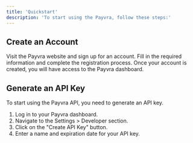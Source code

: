 ```yaml
---
title: 'Quickstart'
description: 'To start using the Payvra, follow these steps:'
---
```


## Create an Account

Visit the Payvra website and sign up for an account. Fill in the required information and complete the registration process. Once your account is created, you will have access to the Payvra dashboard.

## Generate an API Key

To start using the Payvra API, you need to generate an API key.

1. Log in to your Payvra dashboard.
2. Navigate to the Settings > Developer section.
3. Click on the "Create API Key" button.
4. Enter a name and expiration date for your API key.
